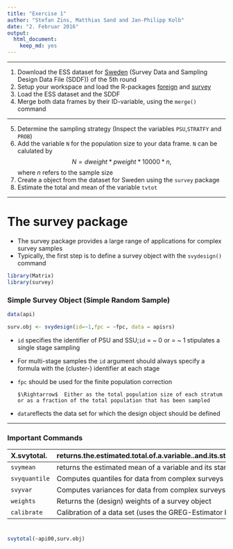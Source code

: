 ```yaml
---
title: "Exercise 1"
author: "Stefan Zins, Matthias Sand and Jan-Philipp Kolb"
date: "2. Februar 2016"
output: 
  html_document: 
    keep_md: yes
---
```

*** 
1. Download the ESS dataset for [Sweden](http://www.europeansocialsurvey.org/data/country.html?c=sweden) (Survey Data and Sampling Design Data File (SDDF)) of the 5th round
2. Setup your workspace and load the R-packages [foreign](https://cran.r-project.org/web/packages/foreign/foreign.pdf) and [survey](https://cran.r-project.org/web/packages/survey/index.html)
3. Load the ESS dataset and the SDDF
4. Merge both data frames by their ID-variable, using the `merge()` command

***

5. Determine the sampling strategy (Inspect the variables `PSU`,`STRATFY` and `PROB`)
6. Add the variable `N` for the population size to your data frame. `N` can be calulated by
$$N= dweight* pweight *10000*n \text{,}$$
where $n$ refers to the sample size
7. Create a \R{svydesign} object from the dataset for Sweden using the `survey` package
8. Estimate the total and mean of the variable `tvtot`

*** 
# The survey package
- The survey package provides a large range of applications for complex survey samples
- Typically, the first step is to define a survey object with the `svydesign()` command

```r
library(Matrix)
library(survey)
```

### Simple Survey Object (Simple Random Sample)

```r
data(api)

surv.obj <- svydesign(id=~1,fpc = ~fpc, data = apisrs)
```

- `id` specifies the identifier of PSU and SSU;`id` $=$ \~ 0 or $=$ \~ 1 stipulates a single stage sampling
- For multi-stage samples the `id` argument should always specify a formula with the (cluster-) identifier at each stage
- `fpc` should be used for the finite population correction

      $\Rightarrow$  Either as the total population size of each stratum or as a fraction of the total population that has been sampled  
- `data`reflects the data set for which the design object should be defined

***
### Important Commands

|X.svytotal.   |returns.the.estimated.total.of.a.variable..and.its.standard.error.....deff.. |
|:-------------|:----------------------------------------------------------------------------|
|`svymean`     |returns the estimated mean of a variable and its standard error ($+ deff$)   |
|`svyquantile` |Computes quantiles for data from complex surveys                             |
|`svyvar`      |Computes variances  for data from complex surveys                            |
|`weights`     |Returns the (design) weights of a survey object                              |
|`calibrate`   |Calibration of a data set (uses the GREG-Estimator by default)               |

# 

```r
svytotal(~api00,surv.obj)
```



